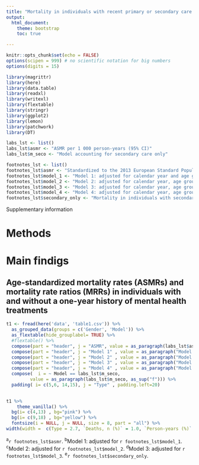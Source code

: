 ```yaml
---
title: "Mortality in individuals with recent primary or secondary care treatments for mental disorders in Finland"
output:
  html_document:
    theme: bootstrap
    toc: true

---
```



```r
knitr::opts_chunk$set(echo = FALSE)
options(scipen = 999) # no scientific notation for big numbers
options(digits = 15)

library(magrittr)
library(here)
library(data.table)
library(readxl)
library(writexl)
library(flextable)
library(stringr)
library(ggplot2)
library(lemon)
library(patchwork)
library(DT)

```

```r
labs_lst <- list()
labs_lst$asmr <- "ASMR per 1 000 person-years (95% CI)"
labs_lst$m_seco <- "Model accounting for secondary care only"

footnotes_lst <- list()
footnotes_lst$asmr <- "Standardized to the 2013 European Standard Population by 5-year age groups"
footnotes_lst$model_1 <- "Model 1: adjusted for calendar year and age group (5-year intervals)"
footnotes_lst$model_2 <- "Model 2: adjusted for calendar year, age group, urbanicity, region, education, living alone, household income, and economic activity"
footnotes_lst$model_3 <- "Model 3: adjusted for calendar year, age group, and Charlson comorbidity index (CCI)"
footnotes_lst$model_4 <- "Model 4: adjusted for calendar year, age group, urbanicity, region, education, living alone, household income, economic activity, and CCI" 
footnotes_lst$secondary_only <- "Mortality in individuals with secondary care treatments compared to individuals without secondary care treatments (primary care ignored)"

```

 Supplementary information

# Methods 

# Main findigs

## Age-standardized mortality rates (ASMRs) and mortality rate ratios (MRRs) in individuals with and without a one-year history of mental health treatments

```r

t1 <- fread(here('data', 'table1.csv')) %>%
  as_grouped_data(groups = c('Gender', 'Model')) %>% 
  as_flextable(hide_grouplabel= TRUE) %>% 
  #flextable() %>% 
  compose(part = "header", j = "ASMR", value = as_paragraph(labs_lst$asmr, as_sup("a"))) %>%
  compose(part = "header", j = "Model 1" , value = as_paragraph("Model 1", as_sup("b"))) %>%
  compose(part = "header", j = "Model 2" , value = as_paragraph("Model 2", as_sup("c"))) %>%
  compose(part = "header", j = "Model 3" , value = as_paragraph("Model 3", as_sup("d"))) %>%
  compose(part = "header", j = "Model 4" , value = as_paragraph("Model 4", as_sup("e"))) %>% 
  compose(  i = ~ Model == labs_lst$m_seco,
         value = as_paragraph(labs_lst$m_seco, as_sup("f"))) %>% 
  padding( i= c(5,6, 14,15), j = "Type" , padding.left=20)
  

t1 %>% 
    theme_vanilla() %>%
  bg(i= c(4,13) , bg="pink") %>% 
  bg(i= c(9,18) , bg="yellow") %>% 
  fontsize(i = NULL, j = NULL, size = 8, part = "all") %>% 
width(width =  c(Type = 2.7, `Deaths, n (%)` = 1.0, `Person-years (%)` = 1.2, `ASMR per 1 000 person-years  (95% CI)a` = 1.5, `Model 1b` = 1.076, `Model 2c` = 1.076, `Model 3d` = 1.076, `Model 4e` = 1.076)) 


```

^a^`r footnotes_lst$asmr`.
^b^Model 1: adjusted for `r footnotes_lst$model_1`.
^c^Model 2: adjusted for `r footnotes_lst$model_2`.
^d^Model 3: adjusted for `r footnotes_lst$model_3`.
^e^`r footnotes_lst$secondary_only`.

## 
